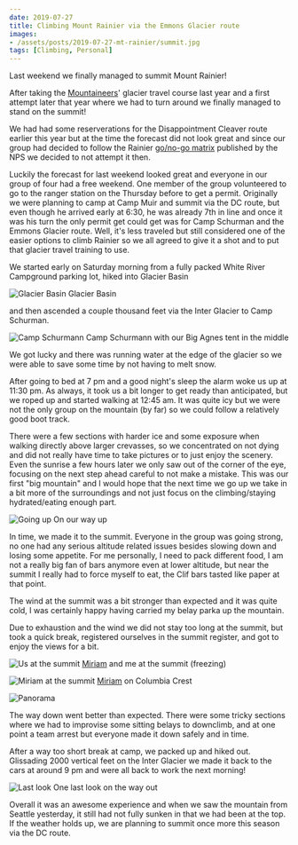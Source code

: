 ```yaml
---
date: 2019-07-27
title: Climbing Mount Rainier via the Emmons Glacier route
images:
- /assets/posts/2019-07-27-mt-rainier/summit.jpg
tags: [Climbing, Personal]
---
```


Last weekend we finally managed to summit Mount Rainier!

After taking the [Mountaineers](https://www.mountaineers.org/)' glacier travel course last year and a first attempt later that year where we had to turn around we finally managed to stand on the summit!

We had had some reserverations for the Disappointment Cleaver route earlier this year but at the time the forecast did not look great and since our group had decided to follow the Rainier [go/no-go matrix](http://www.concurrentaffair.org/2017/07/06/mount-rainier-gono-go-decision-matrix/) published by the NPS we decided to not attempt it then.

Luckily the forecast for last weekend looked great and everyone in our group of four had a free weekend. One member of the group volunteered to go to the ranger station on the Thursday before to get a permit. Originally we were planning to camp at Camp Muir and summit via the DC route, but even though he arrived early at 6:30, he was already 7th in line and once it was his turn the only permit get could get was for Camp Schurman and the Emmons Glacier route. Well, it's less traveled but still considered one of the easier options to climb Rainier so we all agreed to give it a shot and to put that glacier travel training to use.

We started early on Saturday morning from a fully packed White River Campground parking lot, hiked into Glacier Basin

![Glacier Basin](/assets/posts/2019-07-27-mt-rainier/start.jpg)
Glacier Basin

and then ascended a couple thousand feet via the Inter Glacier to Camp Schurman.

![Camp Schurmann](/assets/posts/2019-07-27-mt-rainier/camp.jpg)
Camp Schurmann with our Big Agnes tent in the middle

We got lucky and there was running water at the edge of the glacier so we were able to save some time by not having to melt snow.

After going to bed at 7 pm and a good night's sleep the alarm woke us up at 11:30 pm. As always, it took us a bit longer to get ready than anticipated, but we roped up and started walking at 12:45 am. It was quite icy but we were not the only group on the mountain (by far) so we could follow a relatively good boot track.

There were a few sections with harder ice and some exposure when walking directly above larger crevasses, so we concentrated on not dying and did not really have time to take pictures or to just enjoy the scenery. Even the sunrise a few hours later we only saw out of the corner of the eye, focusing on the next step ahead careful to not make a mistake. This was our first "big mountain" and I would hope that the next time we go up we take in a bit more of the surroundings and not just focus on the climbing/staying hydrated/eating enough part.

![Going up](/assets/posts/2019-07-27-mt-rainier/going-up.jpg)
On our way up

In time, we made it to the summit. Everyone in the group was going strong, no one had any serious altitude related issues besides slowing down and losing some appetite. For me personally, I need to pack different food, I am not a really big fan of bars anymore even at lower altitude, but near the summit I really had to force myself to eat, the Clif bars tasted like paper at that point.

The wind at the summit was a bit stronger than expected and it was quite cold, I was certainly happy having carried my belay parka up the mountain.

Due to exhaustion and the wind we did not stay too long at the summit, but took a quick break, registered ourselves in the summit register, and got to enjoy the views for a bit.

![Us at the summit](/assets/posts/2019-07-27-mt-rainier/summit.jpg)
[Miriam](https://10hourflight.wordpress.com/) and me at the summit (freezing)

![Miriam at the summit](/assets/posts/2019-07-27-mt-rainier/miriam-summit.jpg)
[Miriam](https://10hourflight.wordpress.com/) on Columbia Crest

![Panorama](/assets/posts/2019-07-27-mt-rainier/panorama.jpg)

The way down went better than expected. There were some tricky sections where we had to improvise some sitting belays to downclimb, and at one point a team arrest but everyone made it down safely and in time.

After a way too short break at camp, we packed up and hiked out. Glissading 2000 vertical feet on the Inter Glacier we made it back to the cars at around 9 pm and were all back to work the next morning!

![Last look](/assets/posts/2019-07-27-mt-rainier/last-look.jpg)
One last look on the way out

Overall it was an awesome experience and when we saw the mountain from Seattle yesterday, it still had not fully sunken in that we had been at the top. If the weather holds up, we are planning to summit once more this season via the DC route.